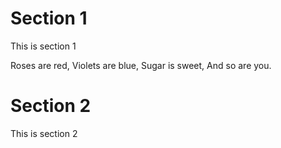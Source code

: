 Section 1
=========

This is section 1


Roses are red,
Violets are blue,
Sugar is sweet,
And so are you.

Section 2
=========

This is section 2
